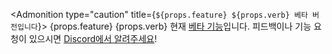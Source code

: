 <Admonition type="caution" title={`${props.feature} ${props.verb} 베타 버전입니다`}>
  {props.feature} {props.verb} 현재 [베타
  기능](/production/state/#beta-features)입니다. 피드백이나 기능 요청이
  있으시면 [Discord에서 알려주세요](https://convex.dev/community)!
</Admonition>
